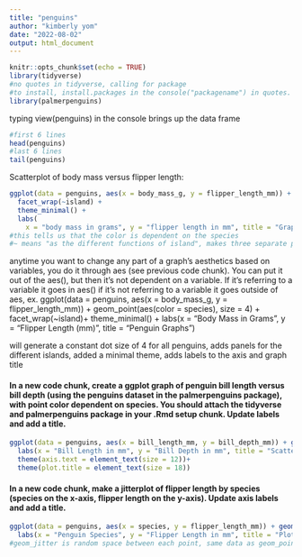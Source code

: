 ```yaml
---
title: "penguins"
author: "kimberly yom"
date: "2022-08-02"
output: html_document
---
```


```r
knitr::opts_chunk$set(echo = TRUE)
library(tidyverse)
#no quotes in tidyverse, calling for package
#to install, install.packages in the console("packagename") in quotes. Just typed in console install.packages("palmerpenguins), so now I can call for it
library(palmerpenguins)
```

typing view(penguins) in the console brings up the data frame

```r
#first 6 lines
head(penguins)
#last 6 lines
tail(penguins)
```

Scatterplot of body mass versus flipper length:

```r
ggplot(data = penguins, aes(x = body_mass_g, y = flipper_length_mm)) + geom_point(aes(color = species), size = 1)  + 
  facet_wrap(~island) +
  theme_minimal() +
  labs(
    x = "body mass in grams", y = "flipper length in mm", title = "Graph of Palmer Penguins")
#this tells us that the color is dependent on the species
#~ means "as the different functions of island", makes three separate panels for islands
```

anytime you want to change any part of a graph's aesthetics based on variables, you do it through aes (see previous code chunk). You can put it out of the aes(), but then it's not dependent on a variable. If it's referring to a variable it goes in aes() if it's not referring to a variable it goes outside of aes, ex. ggplot(data = penguins, aes(x = body_mass_g, y = flipper_length_mm)) + geom_point(aes(color = species), size = 4) + facet_wrap(\~island)+ theme_minimal() + labs(x = "Body Mass in Grams", y = "Flipper Length (mm)", title = "Penguin Graphs")

will generate a constant dot size of 4 for all penguins, adds panels for the different islands, added a minimal theme, adds labels to the axis and graph title

#### In a new code chunk, create a ggplot graph of penguin bill length versus bill depth (using the penguins dataset in the palmerpenguins package), with point color dependent on species. You should attach the tidyverse and palmerpenguins package in your .Rmd setup chunk. Update labels and add a title.

```r
ggplot(data = penguins, aes(x = bill_length_mm, y = bill_depth_mm)) + geom_point(aes(color = species)) +
  labs(x = "Bill Length in mm", y = "Bill Depth in mm", title = "Scatterplot of Penguins by Bill Length and Bill Depth") +
  theme(axis.text = element_text(size = 12))+
  theme(plot.title = element_text(size = 18)) 
```

#### In a new code chunk, make a jitterplot of flipper length by species (species on the x-axis, flipper length on the y-axis). Update axis labels and add a title.

```r
ggplot(data = penguins, aes(x = species, y = flipper_length_mm)) + geom_jitter(aes(color = species))+
  labs(x = "Penguin Species", y = "Flipper Length in mm", title = "Plot of Penguin Flipper Lengths by Species")
#geom_jitter is random space between each point, same data as geom_point, but better for aesthetic purposes
```

